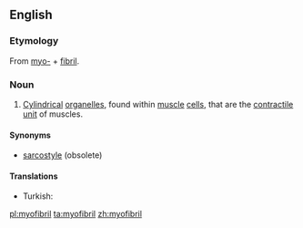 ==English==
{{wikipedia}}

===Etymology===
From [[myo-]] + [[fibril]].

===Noun===
{{en-noun}}

# {{muscle}} [[cylindrical|Cylindrical]] [[organelle]]s, found within [[muscle]] [[cell]]s, that are the [[contractile]] [[unit]] of muscles.

====Synonyms====
* {{sense|organelles}} [[sarcostyle]] (obsolete)

====Translations====
{{trans-top|cylindrical organelle}}
* Turkish: {{t+|tr|kas telciği}}
{{trans-mid}}
{{trans-bottom}}

[[pl:myofibril]]
[[ta:myofibril]]
[[zh:myofibril]]